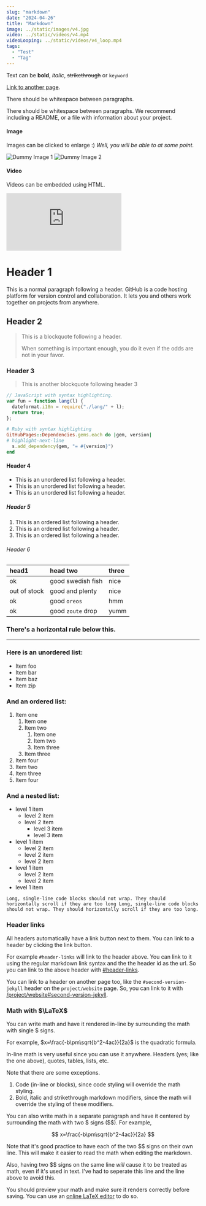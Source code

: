 ```yaml
---
slug: "markdown"
date: "2024-04-26"
title: "Markdown"
image: ../static/images/v4.jpg
video: ../static/videos/v4.mp4
videoLooping: ../static/videos/v4_loop.mp4
tags:
  - "Test"
  - "Tag"
---
```


Text can be **bold**, _italic_, ~~strikethrough~~ or `keyword`

[Link to another page](./another-page.html).

There should be whitespace between paragraphs.

There should be whitespace between paragraphs. We recommend including a README, or a file with information about your project.

#### Image

Images can be clicked to enlarge :)
*Well, you will be able to at some point.*

![Dummy Image 1](https://picsum.photos/1366/768)
![Dummy Image 2](https://picsum.photos/1200/400)

#### Video

Videos can be embedded using HTML.

<iframe class="ytplayer content" src="https://www.youtube.com/embed/Dfd5xpEHLII?color=white&widget_refferer=https%3A%2F%2Friley.technology%2F" frameborder="0" allowfullscreen></iframe>

# Header 1

This is a normal paragraph following a header. GitHub is a code hosting platform for version control and collaboration. It lets you and others work together on projects from anywhere.

## Header 2

> This is a blockquote following a header.
>
> When something is important enough, you do it even if the odds are not in your favor.

### Header 3

> This is another blockquote following header 3

```js {numberLines}
// JavaScript with syntax highlighting.
var fun = function lang(l) {
  dateformat.i18n = require("./lang/" + l);
  return true;
};
```

```ruby
# Ruby with syntax highlighting
GitHubPages::Dependencies.gems.each do |gem, version|
# highlight-next-line
  s.add_dependency(gem, "= #{version}")
end
```

#### Header 4

- This is an unordered list following a header.
- This is an unordered list following a header.
- This is an unordered list following a header.

##### Header 5

1.  This is an ordered list following a header.
2.  This is an ordered list following a header.
3.  This is an ordered list following a header.

###### Header 6

| head1        | head two          | three |
| :----------- | :---------------- | :---- |
| ok           | good swedish fish | nice  |
| out of stock | good and plenty   | nice  |
| ok           | good `oreos`      | hmm   |
| ok           | good `zoute` drop | yumm  |

### There's a horizontal rule below this.

---

### Here is an unordered list:

- Item foo
- Item bar
- Item baz
- Item zip

### And an ordered list:

1.  Item one
    1.  Item one
    1.  Item two
        1.  Item one
        1.  Item two
        1.  Item three
    1.  Item three
1.  Item four
1.  Item two
1.  Item three
1.  Item four

### And a nested list:

- level 1 item
  - level 2 item
  - level 2 item
    - level 3 item
    - level 3 item
- level 1 item
  - level 2 item
  - level 2 item
  - level 2 item
- level 1 item
  - level 2 item
  - level 2 item
- level 1 item

```
Long, single-line code blocks should not wrap. They should horizontally scroll if they are too long Long, single-line code blocks should not wrap. They should horizontally scroll if they are too long.
```

### Header links

All headers automatically have a link button next to them. You can link to a header by clicking the link button.

For example `#header-links` will link to the header above. You can link to it using the regular markdown link syntax and the the header id as the url. So you can link to the above header with [#header-links](#header-links).

You can link to a header on another page too, like the `#second-version-jekyll` header on the `project/website` page. So, you can link to it with [/project/website#second-version-jekyll](/project/website#second-version-jekyll).

### Math with $\LaTeX$

You can write math and have it rendered in-line by surrounding the math with single $ signs.

For example, $x=\frac{-b\pm\sqrt{b^2-4ac}}{2a}$ is the quadratic formula.

In-line math is very useful since you can use it anywhere. Headers (yes; like the one above), quotes, tables, lists, etc. 

Note that there are some exceptions.
1. Code (in-line or blocks), since code styling will override the math styling.
2. Bold, italic and strikethrough markdown modifiers, since the math will override the styling of these modifiers.

You can also write math in a separate paragraph and have it centered by surrounding the math with two $ signs ($$). For example,

$$
x=\frac{-b\pm\sqrt{b^2-4ac}}{2a}
$$

Note that it's good practice to have each of the two $$ signs on their own line. This will make it easier to read the math when editing the markdown.

Also, having two $$ signs on the same line _will_ cause it to be treated as math, even if it's used in text. I've had to seperate this line and the line above to avoid this.

You should preview your math and make sure it renders correctly before saving. You can use an [online LaTeX editor](https://latexeditor.lagrida.com/) to do so.
